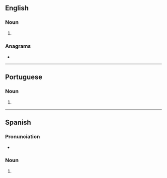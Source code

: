 {{also|acérolas}}
==English==

===Noun===
{{head|en|noun plural form}}

# {{plural of|acerola|lang=en}}

===Anagrams===
* {{anagrams|en|Coral Sea}}

----

==Portuguese==

===Noun===
{{head|pt|noun plural form}}

# {{plural of|acerola|lang=pt}}

----

==Spanish==

===Pronunciation===
* {{es-IPA}}

===Noun===
{{head|es|noun form}}

# {{plural of|acerola|lang=es}}